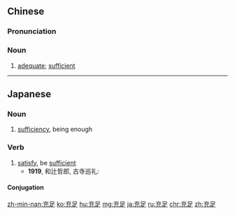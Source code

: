 ==Chinese==
{{zh-forms}}

===Pronunciation===
{{zh-pron
|m=chōngzú
|c=cung1 zuk1
|h=pfs=chhûng-chiuk
|mn=chhiong-chiok
|ma=Zh-chongzú.ogg
|cat=n
}}

===Noun===
{{zh-noun}}

# {{lb|zh|Elementary Mandarin}} [[adequate]]; [[sufficient]]

----

==Japanese==
{{ja-kanjitab|じゅう|そく|yomi=on}}

===Noun===
{{ja-noun|じゅうそく}}

# [[sufficiency]], being enough

===Verb===
{{ja-verb-suru|tr=both|じゅうそく}}

# [[satisfy]], be [[sufficient]]
#* '''1919''', 和辻哲郎, 古寺巡礼:
#*: {{ja-usex|しかし彼らの愛欲がそれで'''充足'''させられたろうとは考え難い。|しかし かれら の あいよく が それ で '''じゅうそく''' させられたろう と は かんがえがたい。|But it's hard to imagine that that alone would satisfy their lust.}}

====Conjugation====
{{ja-suru|じゅうそく}}

[[zh-min-nan:充足]]
[[ko:充足]]
[[hu:充足]]
[[mg:充足]]
[[ja:充足]]
[[ru:充足]]
[[chr:充足]]
[[zh:充足]]